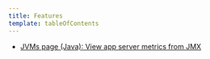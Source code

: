 ```yaml
---
title: Features
template: tableOfContents
---
```


* [JVMs page (Java): View app server metrics from JMX](/docs/agents/java-agent/features/jvms-page-java-view-app-server-metrics-jmx)
